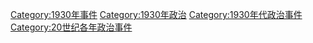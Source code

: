 [[Category:1930年事件|Category:1930年事件]]
[[Category:1930年政治|Category:1930年政治]]
[[Category:1930年代政治事件|Category:1930年代政治事件]]
[[Category:20世纪各年政治事件|Category:20世纪各年政治事件]]